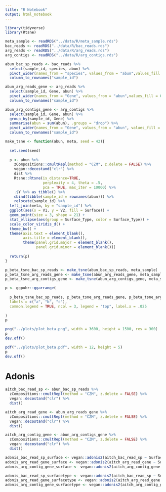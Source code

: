 ```yaml
---
title: "R Notebook"
output: html_notebook
---
```


```r
library(tidyverse)
library(Rtsne)
```

```r
meta_sample <- readRDS("../data/R/meta_sample.rds")
bac_reads <- readRDS("../data/R/bac_reads.rds") 
arg_reads <- readRDS("../data/R/arg_reads.rds")
arg_contigs <- readRDS("../data/R/arg_contigs.rds")
```

```r
abun_bac_sp_reads <- bac_reads %>%
  select(sample_id, species, abun) %>%
  pivot_wider(names_from = "species", values_from = "abun",values_fill = 0) %>%
  column_to_rownames("sample_id")

abun_arg_reads_gene <- arg_reads %>%
  select(sample_id, Gene, abun) %>%
  pivot_wider(names_from = "Gene", values_from = "abun",values_fill = 0) %>%
  column_to_rownames("sample_id")

abun_arg_contigs_gene <- arg_contigs %>%
  select(sample_id, Gene, abun) %>%
  group_by(sample_id, Gene) %>%
  summarise(abun = sum(abun), .groups = "drop") %>%
  pivot_wider(names_from = "Gene", values_from = "abun", values_fill = 0) %>%
  column_to_rownames("sample_id")
```

```r
make_tsne <- function(abun, meta, seed = 42){
  
  set.seed(seed)
  
  p <- abun %>%
    zCompositions::cmultRepl(method = "CZM", z.delete = FALSE) %>%
    vegan::decostand("clr") %>%
    dist %>%
    Rtsne::Rtsne(is_distance=TRUE,
                 perplexity = 4, theta = .5, 
                 pca = TRUE, max_iter = 10000) %>%
    .$Y %>% as_tibble() %>%
    cbind(tibble(sample_id = rownames(abun))) %>%
    relocate(sample_id) %>%
  left_join(meta, by = "sample_id") %>%
  ggplot(aes(x = V1, y = V2, fill = Surface)) +
  geom_point(size = 3, shape = 21) +
  stat_ellipse(aes(group = Surface_Type, color = Surface_Type)) +
  scale_color_viridis_d() +
  theme_bw() +
  theme(axis.text = element_blank(),
        axis.title = element_blank(),
        theme(panel.grid.major = element_blank(), 
              panel.grid.minor = element_blank())) 
  
  return(p)
}
```


```r
p_beta_tsne_bac_sp_reads <- make_tsne(abun_bac_sp_reads, meta_sample)
p_beta_tsne_arg_reads_gene <- make_tsne(abun_arg_reads_gene, meta_sample)
p_beta_tsne_arg_contigs_gene <- make_tsne(abun_arg_contigs_gene, meta_sample)
```

```r
p <- ggpubr::ggarrange(
  
  p_beta_tsne_bac_sp_reads, p_beta_tsne_arg_reads_gene, p_beta_tsne_arg_contigs_gene,
  labels = c("a", "b", "c"),
  common.legend = TRUE, ncol = 3, legend = "top", label.x = .025
  
)
p
```


```r
png("../plots/plot_beta.png", width = 3600, height = 1500, res = 300)
p
dev.off()
```

```r
pdf("../plots/plot_beta.pdf", width = 12, height = 5)
p
dev.off()
```

# Adonis

```r
aitch_bac_read_sp <- abun_bac_sp_reads %>%
  zCompositions::cmultRepl(method = "CZM", z.delete = FALSE) %>%
  vegan::decostand("clr") %>%
  dist()

aitch_arg_read_gene <- abun_arg_reads_gene %>%
  zCompositions::cmultRepl(method = "CZM", z.delete = FALSE) %>%
  vegan::decostand("clr") %>%
  dist()

aitch_arg_contig_gene <- abun_arg_contigs_gene %>%
  zCompositions::cmultRepl(method = "CZM", z.delete = FALSE) %>%
  vegan::decostand("clr") %>%
  dist()
```

```r
adonis_bac_read_sp_surface <- vegan::adonis2(aitch_bac_read_sp ~ Surface, data = meta_sample)
adonis_arg_read_gene_surface <- vegan::adonis2(aitch_arg_read_gene ~ Surface, data = meta_sample)
adonis_arg_contig_gene_surface <- vegan::adonis2(aitch_arg_contig_gene ~ Surface, data = meta_sample)

adonis_bac_read_sp_surfacetype <- vegan::adonis2(aitch_bac_read_sp ~ Surface_Type, data = meta_sample)
adonis_arg_read_gene_surfacetype <- vegan::adonis2(aitch_arg_read_gene ~ Surface_Type, data = meta_sample)
adonis_arg_contig_gene_surfacetype <- vegan::adonis2(aitch_arg_contig_gene ~ Surface_Type, data = meta_sample)

```

